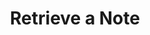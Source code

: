 ---
title: 'Retrieve a Note'
description: 'Retrieve a Note in any CRM Platform using this endpoint'
openapi: "GET /crm/note/{id}"
---